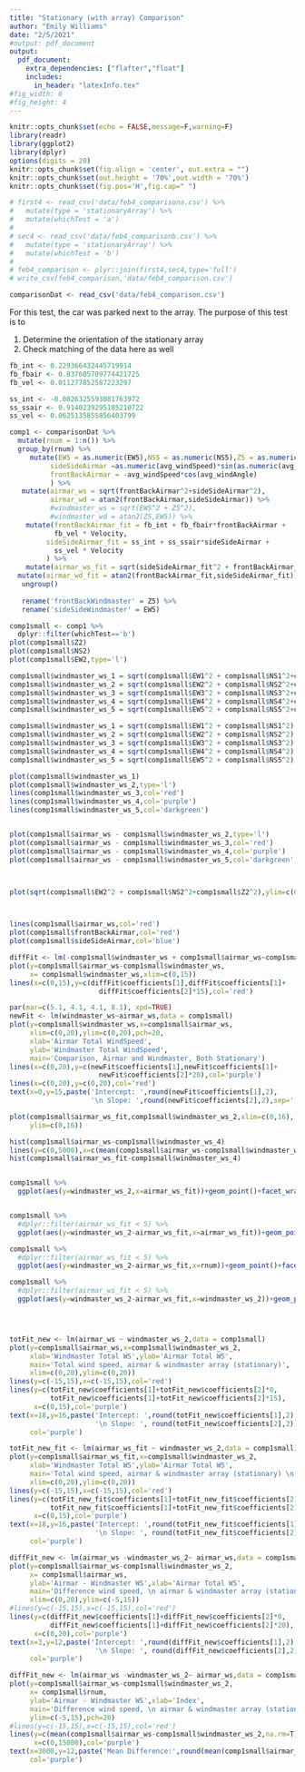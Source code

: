 ```yaml
---
title: "Stationary (with array) Comparison"
author: "Emily Williams"
date: "2/5/2021"
#output: pdf_document
output: 
  pdf_document:
    extra_dependencies: ["flafter","float"]
    includes:
      in_header: "latexInfo.tex"
#fig_width: 6 
#fig_height: 4 
---
```


```r
knitr::opts_chunk$set(echo = FALSE,message=F,warning=F)
library(readr)
library(ggplot2)
library(dplyr)
options(digits = 20)
knitr::opts_chunk$set(fig.align = 'center', out.extra = "")
knitr::opts_chunk$set(out.height = '70%',out.width = '70%')
knitr::opts_chunk$set(fig.pos='H',fig.cap=" ")

# first4 <- read_csv('data/feb4_comparisona.csv') %>% 
#   mutate(type = 'stationaryArray') %>% 
#   mutate(whichTest = 'a')
# 
# sec4 <- read_csv('data/feb4_comparisonb.csv') %>% 
#   mutate(type = 'stationaryArray') %>% 
#   mutate(whichTest = 'b')
# 
# feb4_comparison <- plyr::join(first4,sec4,type='full')
# write_csv(feb4_comparison,'data/feb4_comparison.csv')

comparisonDat <- read_csv('data/feb4_comparison.csv')
```

For this test, the car was parked next to the array. The purpose of this test is to 

1. Determine the orientation of the stationary array
2. Check matching of the data here as well

```r
fb_int <- 0.229366432445719914
fb_fbair <- 0.837605709774421725
fb_vel <- 0.011277852587223297

ss_int <- -0.0026325593081763972
ss_ssair <- 0.9140239295185210722
ss_vel <- 0.0625135855856403799  

comp1 <- comparisonDat %>% 
  mutate(rnum = 1:n()) %>% 
  group_by(rnum) %>% 
     mutate(EW5 = as.numeric(EW5),NS5 = as.numeric(NS5),Z5 = as.numeric(Z5),
          sideSideAirmar =as.numeric(avg_windSpeed)*sin(as.numeric(avg_windAngle)),
          frontBackAirmar = -avg_windSpeed*cos(avg_windAngle)
          ) %>%
   mutate(airmar_ws = sqrt(frontBackAirmar^2+sideSideAirmar^2),
          airmar_wd = atan2(frontBackAirmar,sideSideAirmar)) %>% 
          #windmaster_ws = sqrt(EW5^2 + Z5^2),
          #windmaster_wd = atan2(Z5,EW5)) %>%
    mutate(frontBackAirmar_fit = fb_int + fb_fbair*frontBackAirmar + 
           fb_vel * Velocity,
         sideSideAirmar_fit = ss_int + ss_ssair*sideSideAirmar + 
           ss_vel * Velocity
         ) %>% 
    mutate(airmar_ws_fit = sqrt(sideSideAirmar_fit^2 + frontBackAirmar_fit^2)) %>% 
  mutate(airmar_wd_fit = atan2(frontBackAirmar_fit,sideSideAirmar_fit)) %>% 
   ungroup() 
  
   rename('frontBackWindmaster' = Z5) %>%
   rename('sideSideWindmaster' = EW5)

```

```r
comp1small <- comp1 %>% 
  dplyr::filter(whichTest=='b')
plot(comp1small$Z2)
plot(comp1small$NS2)
plot(comp1small$EW2,type='l')

comp1small$windmaster_ws_1 = sqrt(comp1small$EW1^2 + comp1small$NS1^2+comp1small$Z1^2)
comp1small$windmaster_ws_2 = sqrt(comp1small$EW2^2 + comp1small$NS2^2+comp1small$Z2^2)
comp1small$windmaster_ws_3 = sqrt(comp1small$EW3^2 + comp1small$NS3^2+comp1small$Z3^2)
comp1small$windmaster_ws_4 = sqrt(comp1small$EW4^2 + comp1small$NS4^2+comp1small$Z4^2)
comp1small$windmaster_ws_5 = sqrt(comp1small$EW5^2 + comp1small$NS5^2+comp1small$Z5^2)

comp1small$windmaster_ws_1 = sqrt(comp1small$EW1^2 + comp1small$NS1^2)
comp1small$windmaster_ws_2 = sqrt(comp1small$EW2^2 + comp1small$NS2^2)
comp1small$windmaster_ws_3 = sqrt(comp1small$EW3^2 + comp1small$NS3^2)
comp1small$windmaster_ws_4 = sqrt(comp1small$EW4^2 + comp1small$NS4^2)
comp1small$windmaster_ws_5 = sqrt(comp1small$EW5^2 + comp1small$NS5^2)

plot(comp1small$windmaster_ws_1)
plot(comp1small$windmaster_ws_2,type='l')
lines(comp1small$windmaster_ws_3,col='red')
lines(comp1small$windmaster_ws_4,col='purple')
lines(comp1small$windmaster_ws_5,col='darkgreen')


plot(comp1small$airmar_ws - comp1small$windmaster_ws_2,type='l')
plot(comp1small$airmar_ws - comp1small$windmaster_ws_3,col='red')
plot(comp1small$airmar_ws - comp1small$windmaster_ws_4,col='purple')
plot(comp1small$airmar_ws - comp1small$windmaster_ws_5,col='darkgreen')



plot(sqrt(comp1small$EW2^2 + comp1small$NS2^2+comp1small$Z2^2),ylim=c(0,20),type='l',xlab='Index',ylab='Total Wind Speed')



lines(comp1small$airmar_ws,col='red')
plot(comp1small$frontBackAirmar,col='red')
plot(comp1small$sideSideAirmar,col='blue')

diffFit <- lm(-comp1small$windmaster_ws + comp1small$airmar_ws~comp1small$windmaster_ws)
plot(y=comp1small$airmar_ws-comp1small$windmaster_ws,
     x= comp1small$windmaster_ws,xlim=c(0,15))
lines(x=c(0,15),y=c(diffFit$coefficients[1],diffFit$coefficients[1]+
                      diffFit$coefficients[2]*15),col='red')

par(mar=c(5.1, 4.1, 4.1, 8.1), xpd=TRUE)
newFit <- lm(windmaster_ws~airmar_ws,data = comp1small)
plot(y=comp1small$windmaster_ws,x=comp1small$airmar_ws,
     xlim=c(0,20),ylim=c(0,20),pch=20,
     xlab='Airmar Total WindSpeed',
     ylab='Windmaster Total WindSpeed',
     main='Comparison, Airmar and Windmaster, Both Stationary')
lines(x=c(0,20),y=c(newFit$coefficients[1],newFit$coefficients[1]+
                      newFit$coefficients[2]*20),col='purple')
lines(x=c(0,20),y=c(0,20),col='red')
text(x=0,y=15,paste('Intercept: ',round(newFit$coefficients[1],2),
                    '\n Slope: ',round(newFit$coefficients[2],2),sep=''),col='red')

```

```r
plot(comp1small$airmar_ws_fit,comp1small$windmaster_ws_2,xlim=c(0,16),
     ylim=c(0,16))

hist(comp1small$airmar_ws-comp1small$windmaster_ws_4)
lines(y=c(0,5000),x=c(mean(comp1small$airmar_ws-comp1small$windmaster_ws_4,na.rm = T),mean(comp1small$airmar_ws-comp1small$windmaster_ws_4,na.rm=T)),col='red')
hist(comp1small$airmar_ws_fit-comp1small$windmaster_ws_4)



```

```r
comp1small %>% 
  ggplot(aes(y=windmaster_ws_2,x=airmar_ws_fit))+geom_point()+facet_wrap(~whichTest)+theme_bw() + geom_abline(slope=1,intercept=0,col='red')


comp1small %>% 
  #dplyr::filter(airmar_ws_fit < 5) %>% 
  ggplot(aes(y=windmaster_ws_2-airmar_ws_fit,x=airmar_ws_fit))+geom_point()+facet_wrap(~whichTest)+theme_bw() + geom_abline(slope=1,intercept=0,col='red')

comp1small %>% 
  #dplyr::filter(airmar_ws_fit < 5) %>% 
  ggplot(aes(y=windmaster_ws_2-airmar_ws_fit,x=rnum))+geom_point()+facet_wrap(~whichTest,scales='free_x')+theme_bw() 

comp1small %>% 
  #dplyr::filter(airmar_ws_fit < 5) %>% 
  ggplot(aes(y=windmaster_ws_2-airmar_ws_fit,x=windmaster_ws_2))+geom_point()+facet_wrap(~whichTest,scales='free_x')+theme_bw() 





```

```r
totFit_new <- lm(airmar_ws ~ windmaster_ws_2,data = comp1small)
plot(y=comp1small$airmar_ws,x=comp1small$windmaster_ws_2,
     xlab='Windmaster Total WS',ylab='Airmar Total WS',
     main='Total wind speed, airmar & windmaster array (stationary)',
     xlim=c(0,20),ylim=c(0,20))
lines(y=c(-15,15),x=c(-15,15),col='red')
lines(y=c(totFit_new$coefficients[1]+totFit_new$coefficients[2]*0,
          totFit_new$coefficients[1]+totFit_new$coefficients[2]*15),
      x=c(0,15),col='purple')
text(x=18,y=16,paste('Intercept: ',round(totFit_new$coefficients[1],2),
                     '\n Slope: ', round(totFit_new$coefficients[2],2)),
     col='purple')
```

```r
totFit_new_fit <- lm(airmar_ws_fit ~ windmaster_ws_2,data = comp1small)
plot(y=comp1small$airmar_ws_fit,x=comp1small$windmaster_ws_2,
     xlab='Windmaster Total WS',ylab='Airmar Total WS',
     main='Total wind speed, airmar & windmaster array (stationary) \n with previous model fit added',
     xlim=c(0,20),ylim=c(0,20))
lines(y=c(-15,15),x=c(-15,15),col='red')
lines(y=c(totFit_new_fit$coefficients[1]+totFit_new_fit$coefficients[2]*0,
          totFit_new_fit$coefficients[1]+totFit_new_fit$coefficients[2]*15),
      x=c(0,15),col='purple')
text(x=18,y=16,paste('Intercept: ',round(totFit_new_fit$coefficients[1],2),
                     '\n Slope: ', round(totFit_new_fit$coefficients[2],2)),
     col='purple')
```

```r
diffFit_new <- lm(airmar_ws -windmaster_ws_2~ airmar_ws,data = comp1small)
plot(y=comp1small$airmar_ws-comp1small$windmaster_ws_2,
     x= comp1small$airmar_ws,
     ylab='Airmar - Windmaster WS',xlab='Airmar Total WS',
     main='Difference wind speed, \n airmar & windmaster array (stationary) vs. airmar ws',
     xlim=c(0,20),ylim=c(-5,15))
#lines(y=c(-15,15),x=c(-15,15),col='red')
lines(y=c(diffFit_new$coefficients[1]+diffFit_new$coefficients[2]*0,
          diffFit_new$coefficients[1]+diffFit_new$coefficients[2]*20),
      x=c(0,20),col='purple')
text(x=3,y=12,paste('Intercept: ',round(diffFit_new$coefficients[1],2),
                     '\n Slope: ', round(diffFit_new$coefficients[2],2)),
     col='purple')
```

```r
diffFit_new <- lm(airmar_ws -windmaster_ws_2~ airmar_ws,data = comp1small)
plot(y=comp1small$airmar_ws-comp1small$windmaster_ws_2,
     x= comp1small$rnum,
     ylab='Airmar - Windmaster WS',xlab='Index',
     main='Difference wind speed, \n airmar & windmaster array (stationary)',
     ylim=c(-5,15),pch=20)
#lines(y=c(-15,15),x=c(-15,15),col='red')
lines(y=c(mean(comp1small$airmar_ws-comp1small$windmaster_ws_2,na.rm=T),mean(comp1small$airmar_ws-comp1small$windmaster_ws_2,na.rm=T)),
      x=c(0,15000),col='purple')
text(x=3000,y=12,paste('Mean Difference:',round(mean(comp1small$airmar_ws-comp1small$windmaster_ws_2,na.rm=T),2),'\n Median Difference:',round(median(comp1small$airmar_ws-comp1small$windmaster_ws_2,na.rm=T),2),sep=''),
     col='purple')
```

